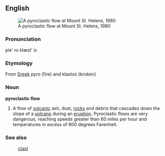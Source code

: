 ==English==

[[Image:Pfpyroclastic.jpg|thumbnail|A pyroclastic flow at Mount St. Helens, 1980]]

===Pronunciation===

pie' ro klæst' ic 

===Etymology===

From [[Greek]] pyro (fire) and klastos (broken}

===Noun===
'''pyroclastic flow'''

#A flow of [[volcanic]] ash, dust, [[rock]]s and debris that cascades down the slope of a [[volcano]] during an [[eruption]]. Pyroclastic flows are very dangerous, reaching speeds greater than 60 miles per hour and temperatures in excess of 800 degrees Farenheit.

===See also===
:[[clast]]